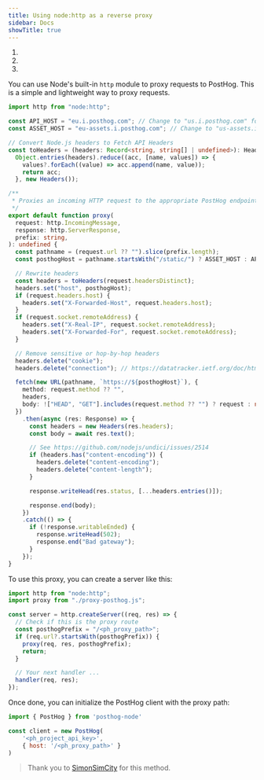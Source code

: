 ```yaml
---
title: Using node:http as a reverse proxy
sidebar: Docs
showTitle: true
---
```



<CalloutBox icon="IconWarning" title="Warning" type="fyi">

  1. <ProxyWarning />
  2. <RegionWarning />
  3. <ProxyPathNamesWarning />

</CalloutBox>

You can use Node's built-in `http` module to proxy requests to PostHog. This is a simple and lightweight way to proxy requests. 

```ts
import http from "node:http";

const API_HOST = "eu.i.posthog.com"; // Change to "us.i.posthog.com" for the US region
const ASSET_HOST = "eu-assets.i.posthog.com"; // Change to "us-assets.i.posthog.com" for the US region

// Convert Node.js headers to Fetch API Headers
const toHeaders = (headers: Record<string, string[] | undefined>): Headers =>
  Object.entries(headers).reduce((acc, [name, values]) => {
    values?.forEach((value) => acc.append(name, value));
    return acc;
  }, new Headers());

/**
 * Proxies an incoming HTTP request to the appropriate PostHog endpoint.
 */
export default function proxy(
  request: http.IncomingMessage,
  response: http.ServerResponse,
  prefix: string,
): undefined {
  const pathname = (request.url ?? "").slice(prefix.length);
  const posthogHost = pathname.startsWith("/static/") ? ASSET_HOST : API_HOST;

  // Rewrite headers
  const headers = toHeaders(request.headersDistinct);
  headers.set("host", posthogHost);
  if (request.headers.host) {
    headers.set("X-Forwarded-Host", request.headers.host);
  }
  if (request.socket.remoteAddress) {
    headers.set("X-Real-IP", request.socket.remoteAddress);
    headers.set("X-Forwarded-For", request.socket.remoteAddress);
  }

  // Remove sensitive or hop-by-hop headers
  headers.delete("cookie");
  headers.delete("connection"); // https://datatracker.ietf.org/doc/html/rfc7230#section-6.1

  fetch(new URL(pathname, `https://${posthogHost}`), {
    method: request.method ?? "",
    headers,
    body: !["HEAD", "GET"].includes(request.method ?? "") ? request : null,
  })
    .then(async (res: Response) => {
      const headers = new Headers(res.headers);
      const body = await res.text();

      // See https://github.com/nodejs/undici/issues/2514
      if (headers.has("content-encoding")) {
        headers.delete("content-encoding");
        headers.delete("content-length");
      }

      response.writeHead(res.status, [...headers.entries()]);

      response.end(body);
    })
    .catch(() => {
      if (!response.writableEnded) {
        response.writeHead(502);
        response.end("Bad gateway");
      }
    });
}
```

To use this proxy, you can create a server like this:

```js
import http from "node:http";
import proxy from "./proxy-posthog.js";

const server = http.createServer((req, res) => {
  // Check if this is the proxy route
  const posthogPrefix = "/<ph_proxy_path>";
  if (req.url?.startsWith(posthogPrefix)) {
    proxy(req, res, posthogPrefix);
    return;
  }

  // Your next handler ...
  handler(req, res);
});
```

Once done, you can initialize the PostHog client with the proxy path:

```js
import { PostHog } from 'posthog-node'

const client = new PostHog(
    '<ph_project_api_key>',
    { host: '/<ph_proxy_path>' }
)
```

> Thank you to [SimonSimCity](https://github.com/SimonSimCity) for this method.
